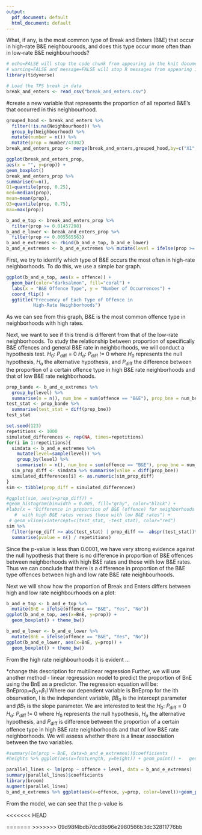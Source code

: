 ```yaml
---
output:
  pdf_document: default
  html_document: default
---
```


What, if any, is the most common type of Break and Enters (B&E) that occur in high-rate B&E neighbouroods, and does this type occur more often than in low-rate B&E neighbourhoods?


```r
# echo=FALSE will stop the code chunk from appearing in the knit document
# warning=FALSE and message=FALSE will stop R messages from appearing in the knit document
library(tidyverse)
```


```r
# Load the TPS break in data
break_and_enters <- read_csv("break_and_enters.csv")
```

#create a new variable that represents the proportion of all reported B&E's that occurred in this neighbourhood.
```r
grouped_hood <- break_and_enters %>% 
  filter(!is.na(Neighbourhood)) %>%
  group_by(Neighbourhood) %>%
  mutate(number = n()) %>%
  mutate(prop = number/43302)
break_and_enters_prop <- merge(break_and_enters,grouped_hood,by=c("X1", "Index", "event_unique_id", "occurrencedate", "reporteddate", "premisetype", "offence", "reportedyear", "reportedmonth", "reportedday", "reporteddayofyear", "reporteddayofweek", "reportedhour", "occurrenceyear", "occurrencemonth", "occurrenceday", "occurrencedayofyear", "occurrencedayofweek", "occurrencehour", "MCI", "Division", "Hood_ID", "Long", "Lat"))
```
 
```r
ggplot(break_and_enters_prop,
aes(x = "", y=prop)) +
geom_boxplot()
break_and_enters_prop %>%
summarise(n=n(),
Q1=quantile(prop, 0.25),
med=median(prop),
mean=mean(prop),
Q3=quantile(prop, 0.75),
max=max(prop))
```

```r
b_and_e_top <- break_and_enters_prop %>%
  filter(prop >= 0.01457208)
b_and_e_lower <- break_and_enters_prop %>%
  filter(prop <= 0.005565563)
b_and_e_extremes <- rbind(b_and_e_top, b_and_e_lower)
b_and_e_extremes <- b_and_e_extremes %>% mutate(level = ifelse(prop >= 0.01457208, "high", "low"))

```

First, we try to identify which type of B&E occurs the most often in high-rate neighborhoods. To do this, we use a simple bar graph.
```r
ggplot(b_and_e_top, aes(x = offence)) +
  geom_bar(color="darksalmon", fill="coral") + 
  labs(x = "B&E Offence Type", y = "Number of Occurrences") +
  coord_flip() +
  ggtitle("Frecuency of Each Type of Offence in 
          High-Rate Neighborhoods")
```

As we can see from this graph, B&E is the most common offence type in neighborhoods with high rates.

Next, we want to see if this trend is different from that of the low-rate neighborhoods. To study the relationship between proportion of specifically B&E offences and general B&E rate in neighborhoods, we will conduct a hypothesis test.
$H_0$: $P_\text{diff}$ = 0
$H_a$: $P_\text{diff}$ != 0
where $H_0$ represents the null hypothesis, $H_a$ the alternative hypothesis, and $P_\text{diff}$ the difference between the proportion of a certain offence type in high B&E rate neighborhoods and that of low B&E rate neighborhoods.

```r
prop_bande <- b_and_e_extremes %>% 
  group_by(level) %>%
  summarise(n = n(), num_bne = sum(offence == "B&E"), prop_bne = num_bne/n)
test_stat <- prop_bande %>%
  summarise(test_stat = diff(prop_bne))
test_stat
```

```r
set.seed(123)
repetitions <- 1000
simulated_differences <- rep(NA, times=repetitions)
for(i in 1:repetitions){
  simdata <- b_and_e_extremes %>%
    mutate(level=sample(level)) %>%
    group_by(level) %>%
    summarise(n = n(), num_bne = sum(offence == "B&E"), prop_bne = num_bne/n)
  sim_prop_diff <- simdata %>% summarise(value = diff(prop_bne))
  simulated_differences[i] <- as.numeric(sim_prop_diff)
}
sim <- tibble(prop_diff = simulated_differences)
```

```r
#ggplot(sim, aes(x=prop_diff)) +
#geom_histogram(binwidth = 0.005, fill="gray", color="black") +
#labs(x = "Difference in proportion of B&E (offence) for neighborhoods 
   #  with high B&E rates versus those with low B&E rates") + 
 # geom_vline(xintercept=c(test_stat, -test_stat), color="red")
sim %>% 
  filter(prop_diff >= abs(test_stat) | prop_diff <= -abspr(test_stat))%>%
  summarise(pvalue = n() / repetitions)
```
Since the p-value is less than 0.0001, we have very strong evidence against the null hypothesis that there is no difference in proportion of B&E offences between neighborhoods with high B&E rates and those with low B&E rates. Thus we can conclude that there is a difference in proportion of the B&E type offences between high and low rate B&E rate neighbourhoods. 

Next we will show how the proportion of Break and Enters differs between high and low rate neighbourhoods on a plot: 
```r
b_and_e_top <- b_and_e_top %>% 
  mutate(BnE = ifelse(offence == "B&E", "Yes", "No")) 
ggplot(b_and_e_top, aes(x=BnE, y=prop)) +
  geom_boxplot() + theme_bw()

b_and_e_lower <- b_and_e_lower %>% 
  mutate(BnE = ifelse(offence == "B&E", "Yes", "No")) 
ggplot(b_and_e_lower, aes(x=BnE, y=prop)) +
  geom_boxplot() + theme_bw()

```
From the high rate neighbourhoods it is evident ...


*change this description for multilinear regression
Further, we will use another method - linear regresssion model to predict the proportion of BnE using the BnE as a predictor. The regression equation will be: 
BnEprop$_{i}$=$\beta _{0}$+$\beta _{1}$I 
Where our dependent variable is BnEprop for the ith observation, I is the independent variable, $\beta B_{0}$ is the intercept parameter and $\beta B_{1}$ is the slope parameter.
We are interested to test the
$H_0$: $P_\text{diff}$ = 0
$H_a$: $P_\text{diff}$ != 0
where $H_0$ represents the null hypothesis, $H_a$ the alternative hypothesis, and $P_\text{diff}$ is difference between the proportion of a certain offence type in high B&E rate neighborhoods and that of low B&E rate neighborhoods.
We will assess whether there is a linear association between the two variables.  
```r
#summary(lm(prop ~ BnE, data=b_and_e_extremes))$coefficients
#heights %>% ggplot(aes(x=footLength, y=height)) + geom_point() +   geom_smooth(method="lm", se=FALSE) + theme_minimal()

parallel_lines <- lm(prop ~ offence + level, data = b_and_e_extremes)
summary(parallel_lines)$coefficients
library(broom) 
augment(parallel_lines)
b_and_e_extremes %>% ggplot(aes(x=offence, y=prop, color=level))+geom_point(alpha=0.5) + geom_line(data=augment(parallel_lines), aes(y=.fitted, colour=level), lwd=1.5) 

```

From the model, we can see that the p-value is 

<<<<<<< HEAD

=======
>>>>>>> 09d98f4bdb7dcd8b96e2980566b3dc32811776bb
